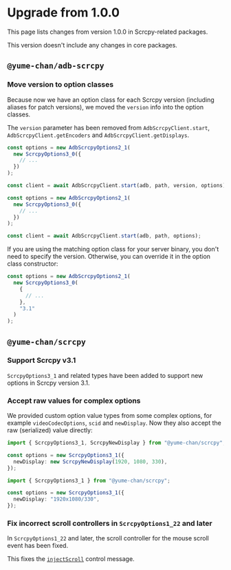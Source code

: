 # Upgrade from 1.0.0


This page lists changes from version 1.0.0 in Scrcpy-related packages.

This version doesn't include any changes in core packages.

## `@yume-chan/adb-scrcpy`

### Move version to option classes

Because now we have an option class for each Scrcpy version (including aliases for patch versions), we moved the `version` info into the option classes.

The `version` parameter has been removed from `AdbScrcpyClient.start`, `AdbScrcpyClient.getEncoders` and `AdbScrcpyClient.getDisplays`.

<DiffTable leftHeader="1.0.0" rightHeader="next">
<td>

```ts showLineNumbers
const options = new AdbScrcpyOptions2_1(
  new ScrcpyOptions3_0({
    // ...
  })
);

const client = await AdbScrcpyClient.start(adb, path, version, options);
```

</td>
<td>

```ts showLineNumbers
const options = new AdbScrcpyOptions2_1(
  new ScrcpyOptions3_0({
    // ...
  })
);

const client = await AdbScrcpyClient.start(adb, path, options);
```

</td>
</DiffTable>

If you are using the matching option class for your server binary, you don't need to specify the version. Otherwise, you can override it in the option class constructor:

```ts showLineNumbers
const options = new AdbScrcpyOptions2_1(
  new ScrcpyOptions3_0(
    {
      // ...
    },
    "3.1"
  )
);
```

## `@yume-chan/scrcpy`

### Support Scrcpy v3.1

`ScrcpyOptions3_1` and related types have been added to support new options in Scrcpy version 3.1.

### Accept raw values for complex options

We provided custom option value types from some complex options, for example `videoCodecOptions`, `scid` and `newDisplay`. Now they also accept the raw (serialized) value directly:

<DiffTable leftHeader="1.0.0" rightHeader="next">
<td>

```ts showLineNumbers
import { ScrcpyOptions3_1, ScrcpyNewDisplay } from "@yume-chan/scrcpy";

const options = new ScrcpyOptions3_1({
  newDisplay: new ScrcpyNewDisplay(1920, 1080, 330),
});
```

</td>
<td>

```ts showLineNumbers
import { ScrcpyOptions3_1 } from "@yume-chan/scrcpy";

const options = new ScrcpyOptions3_1({
  newDisplay: "1920x1080/330",
});
```

</td>
</DiffTable>

### Fix incorrect scroll controllers in `ScrcpyOptions1_22` and later

In `ScrcpyOptions1_22` and later, the scroll controller for the mouse scroll event has been fixed.

This fixes the [`injectScroll`](./control/scroll.mdx) control message.
